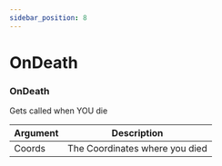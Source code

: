 ```yaml
---
sidebar_position: 8
---
```


# OnDeath

### OnDeath
Gets called when YOU die

| Argument  | Description                    |
|-----------|--------------------------------|
| Coords    | The Coordinates where you died |